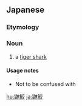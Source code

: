 ==Japanese==
{{DEFAULTSORT:いたちざめ}}
{{wikipedia|lang=ja|イタチザメ}}
{{ja-kanjitab|いたち|さめ|k2=ざめ|yomi=k|r=y}}

===Etymology===
{{com|ja|鼬|鮫|tr1=itachi|t1=[[weasel]]|tr2=same|t2=[[shark]]}}

===Noun===
{{ja-noun|いたちざめ|イタチザメ}}

# a [[tiger shark]]

====Usage notes====
* Not to be confused with {{m|ja|虎鮫|tr=torazame||{{w|cloudy catshark}}|lit=[[tiger]] shark}}

{{C|ja|Sharks}}
[[hu:鼬鮫]]
[[ja:鼬鮫]]